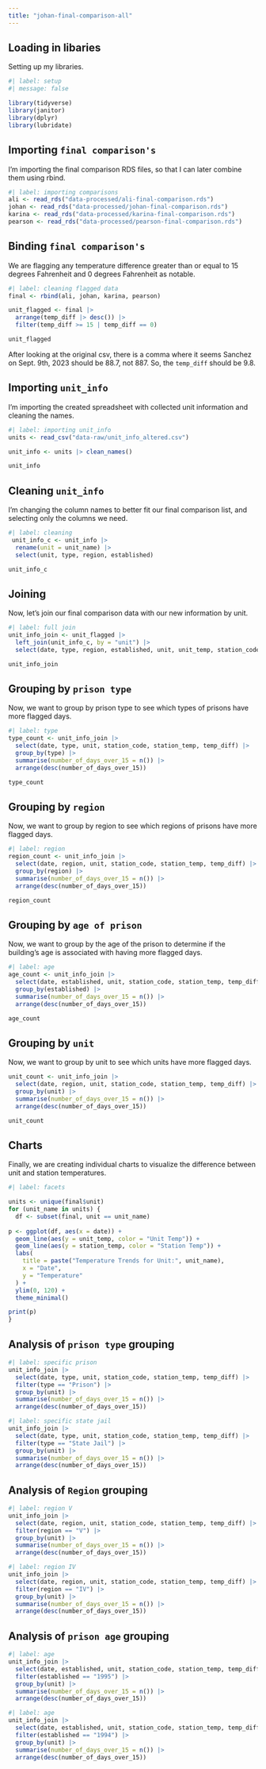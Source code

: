 ```yaml
---
title: "johan-final-comparison-all"
---
```


## Loading in libaries

Setting up my libraries.

```r
#| label: setup
#| message: false

library(tidyverse)
library(janitor)
library(dplyr)
library(lubridate)
```

## Importing `final comparison's`

I’m importing the final comparison RDS files, so that I can later combine them using rbind.

```r
#| label: importing comparisons
ali <- read_rds("data-processed/ali-final-comparison.rds")
johan <- read_rds("data-processed/johan-final-comparison.rds")
karina <- read_rds("data-processed/karina-final-comparison.rds")
pearson <- read_rds("data-processed/pearson-final-comparison.rds")
```

## Binding `final comparison's`

We are flagging any temperature difference greater than or equal to 15 degrees Fahrenheit and 0 degrees Fahrenheit as notable.

```r
#| label: cleaning flagged data
final <- rbind(ali, johan, karina, pearson)

unit_flagged <- final |> 
  arrange(temp_diff |> desc()) |> 
  filter(temp_diff >= 15 | temp_diff == 0)

unit_flagged
```

After looking at the original csv, there is a comma where it seems Sanchez on Sept. 9th, 2023 should be 88.7, not 887. So, the `temp_diff` should be 9.8.

## Importing `unit_info`

I’m importing the created spreadsheet with collected unit information and cleaning the names.

```r
#| label: importing unit_info
units <- read_csv("data-raw/unit_info_altered.csv")

unit_info <- units |> clean_names()

unit_info
```

## Cleaning `unit_info`

I’m changing the column names to better fit our final comparison list, and selecting only the columns we need.

```r
#| label: cleaning
 unit_info_c <- unit_info |> 
  rename(unit = unit_name) |> 
  select(unit, type, region, established)

unit_info_c
```

## Joining

Now, let’s join our final comparison data with our new information by unit.

```r
#| label: full join
unit_info_join <- unit_flagged |> 
  left_join(unit_info_c, by = "unit") |> 
  select(date, type, region, established, unit, unit_temp, station_code, station_temp, temp_diff)

unit_info_join
```

## Grouping by `prison type`

Now, we want to group by prison type to see which types of prisons have more flagged days.

```r
#| label: type
type_count <- unit_info_join |> 
  select(date, type, unit, station_code, station_temp, temp_diff) |> 
  group_by(type) |> 
  summarise(number_of_days_over_15 = n()) |> 
  arrange(desc(number_of_days_over_15))

type_count
```

## Grouping by `region`

Now, we want to group by region to see which regions of prisons have more flagged days.

```r
#| label: region
region_count <- unit_info_join |> 
  select(date, region, unit, station_code, station_temp, temp_diff) |> 
  group_by(region) |> 
  summarise(number_of_days_over_15 = n()) |> 
  arrange(desc(number_of_days_over_15))

region_count
```

## Grouping by `age of prison`

Now, we want to group by the age of the prison to determine if the building’s age is associated with having more flagged days.

```r
#| label: age
age_count <- unit_info_join |> 
  select(date, established, unit, station_code, station_temp, temp_diff) |> 
  group_by(established) |> 
  summarise(number_of_days_over_15 = n()) |> 
  arrange(desc(number_of_days_over_15))

age_count
```

## Grouping by `unit`

Now, we want to group by unit to see which units have more flagged days.

```r
unit_count <- unit_info_join |> 
  select(date, region, unit, station_code, station_temp, temp_diff) |> 
  group_by(unit) |> 
  summarise(number_of_days_over_15 = n()) |> 
  arrange(desc(number_of_days_over_15))

unit_count
```

## Charts

Finally, we are creating individual charts to visualize the difference between unit and station temperatures.

```r
#| label: facets

units <- unique(final$unit)
for (unit_name in units) {
  df <- subset(final, unit == unit_name)
  
p <- ggplot(df, aes(x = date)) +
  geom_line(aes(y = unit_temp, color = "Unit Temp")) +
  geom_line(aes(y = station_temp, color = "Station Temp")) +
  labs(
    title = paste("Temperature Trends for Unit:", unit_name),
    x = "Date",
    y = "Temperature"
  ) +
  ylim(0, 120) +
  theme_minimal()

print(p)
}
```

## Analysis of `prison type` grouping

```r
#| label: specific prison
unit_info_join |> 
  select(date, type, unit, station_code, station_temp, temp_diff) |> 
  filter(type == "Prison") |>
  group_by(unit) |> 
  summarise(number_of_days_over_15 = n()) |> 
  arrange(desc(number_of_days_over_15))
```

```r
#| label: specific state jail
unit_info_join |> 
  select(date, type, unit, station_code, station_temp, temp_diff) |> 
  filter(type == "State Jail") |>
  group_by(unit) |> 
  summarise(number_of_days_over_15 = n()) |> 
  arrange(desc(number_of_days_over_15))
```

## Analysis of `Region` grouping

```r
#| label: region V 
unit_info_join |> 
  select(date, region, unit, station_code, station_temp, temp_diff) |> 
  filter(region == "V") |> 
  group_by(unit) |> 
  summarise(number_of_days_over_15 = n()) |> 
  arrange(desc(number_of_days_over_15))
```

```r
#| label: region IV 
unit_info_join |> 
  select(date, region, unit, station_code, station_temp, temp_diff) |> 
  filter(region == "IV") |> 
  group_by(unit) |> 
  summarise(number_of_days_over_15 = n()) |> 
  arrange(desc(number_of_days_over_15))
```

## Analysis of `prison age` grouping

```r
#| label: age
unit_info_join |> 
  select(date, established, unit, station_code, station_temp, temp_diff) |> 
  filter(established == "1995") |> 
  group_by(unit) |> 
  summarise(number_of_days_over_15 = n()) |> 
  arrange(desc(number_of_days_over_15))
```

```r
#| label: age
unit_info_join |> 
  select(date, established, unit, station_code, station_temp, temp_diff) |> 
  filter(established == "1994") |> 
  group_by(unit) |> 
  summarise(number_of_days_over_15 = n()) |> 
  arrange(desc(number_of_days_over_15))
```